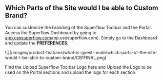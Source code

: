 ## Which Parts of the Site would I be able to Custom Brand?

You can customize the branding of the Superflow Toolbar and the Portal. Access the Superflow Dashboard by going to [app.usesuperflow.com](app.usesuperflow.com)app.usesuperflow.com). Simply go to the Dashboard and update the **PREFERENCES**.

<Frame>
![](/images/product-features/what-is-guest-mode/which-parts-of-the-site-would-I-be-able-to-custom-brand/CB1FINAL.png)
</Frame>

Find the Upload Superflow Toolbar Logo here and Upload the Logo to be used on the Portal sections and upload the logo for each section.
